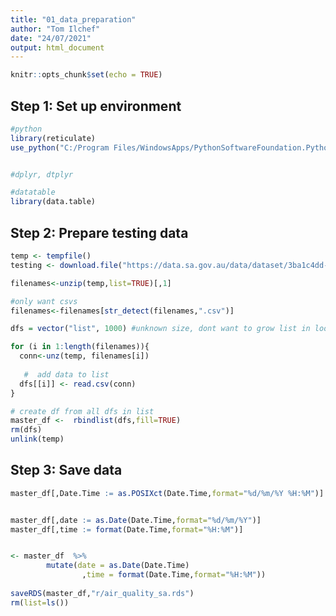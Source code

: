 ```yaml
---
title: "01_data_preparation"
author: "Tom Ilchef"
date: "24/07/2021"
output: html_document
---
```


```r
knitr::opts_chunk$set(echo = TRUE)
```


## Step 1: Set up environment
```r
#python
library(reticulate)
use_python("C:/Program Files/WindowsApps/PythonSoftwareFoundation.Python.3.9_3.9.1776.0_x64__qbz5n2kfra8p0")


#dplyr, dtplyr

#datatable
library(data.table)


```

## Step 2: Prepare testing data
```r

temp <- tempfile()
testing <- download.file("https://data.sa.gov.au/data/dataset/3ba1c4dd-e52f-4c28-858a-21284c3ee458/resource/c78fc6da-baa4-47cc-b4df-a97f452bbf9a/download/ken01_p.zip",temp)

filenames<-unzip(temp,list=TRUE)[,1]

#only want csvs
filenames<-filenames[str_detect(filenames,".csv")] 

dfs = vector("list", 1000) #unknown size, dont want to grow list in loop.

for (i in 1:length(filenames)){
  conn<-unz(temp, filenames[i])
  
   #  add data to list
  dfs[[i]] <- read.csv(conn)
}

# create df from all dfs in list
master_df <-  rbindlist(dfs,fill=TRUE)
rm(dfs)
unlink(temp)

```

## Step 3: Save data 
```r


master_df[,Date.Time := as.POSIXct(Date.Time,format="%d/%m/%Y %H:%M")]


master_df[,date := as.Date(Date.Time,format="%d/%m/%Y")]
master_df[,time := format(Date.Time,format="%H:%M")]


<- master_df  %>%
        mutate(date = as.Date(Date.Time)
                ,time = format(Date.Time,format="%H:%M"))
        
saveRDS(master_df,"r/air_quality_sa.rds")
rm(list=ls())
```
